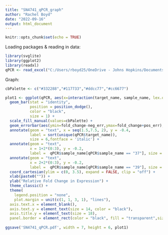 ---
title: "SN4741_qPCR_graph"
author: "Rachel Boyd"
date: "2022-09-16"
output: html_document
---

```{r setup, include=FALSE}
knitr::opts_chunk$set(echo = TRUE)
```

Loading packages & reading in data:
```{r}
library(svglite)
library(ggplot2)
library(readxl)
qPCR <- read_excel("C:/Users/rboyd25/OneDrive - Johns Hopkins/Documents/Hopkins/McCallion/Papers/SN4741/qPCR/qPCR.xlsx")
```

Graph:
```{r}
cbPalette <- c("#332288","#117733","#ddcc77","#cc6677")

plot1 <- ggplot(qPCR, aes(x=interaction(target_name, sample_name, lex.order = T), y=fold_change, fill=target_name)) + 
  geom_bar(stat = "identity", 
           position = position_dodge(),
           color = "black",
           size = 1) +
  scale_fill_manual(values=cbPalette) +
  geom_errorbar(aes(ymin=fold_change-neg_err,ymax=fold_change+pos_err),width=.3,size=1, position=position_dodge(0.9)) +
  annotate(geom = "text", x = seq(1.5,7.5, 2), y = -0.4, 
           label = sort(unique(qPCR$target_name)), 
           size = 6,fontface = 'italic') +
  annotate(geom = "text", 
           x = 1+2*(0:3), y = -0.2, 
           label =  qPCR$sample_name[qPCR$sample_name == "37"], size = 5) +
  annotate(geom = "text", 
           x = 2+2*(0:3), y = -0.2, 
           label =  qPCR$sample_name[qPCR$sample_name == "39"], size = 5) +
  coord_cartesian(ylim = c(0, 3.5), expand = FALSE, clip = "off") +
  xlab(paste0("")) +
  ylab("Relative Fold Change in Expression") +
  theme_classic() +
  theme(
    legend.position = "none",
    plot.margin = unit(c(1, 1, 3, 1), "lines"),
  axis.text.x = element_blank(),
  axis.text.y = element_text(size = 14, color = "black"),
  axis.title.y = element_text(size = 18),
  panel.border = element_rect(color = "black", fill = "transparent",size=1))
    
ggsave('SN4741_qPCR.pdf', width = 7, height = 6, plot1)
```

